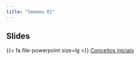 ```yaml
---
title: "Semana 02"
---
```



## Slides

{{< fa file-powerpoint size=lg >}} [Conceitos iniciais](/aulas/Conceitos%20iniciais/conceitos_iniciais.html "Conceitos iniciais"){aria-label="Conceitos iniciais"}